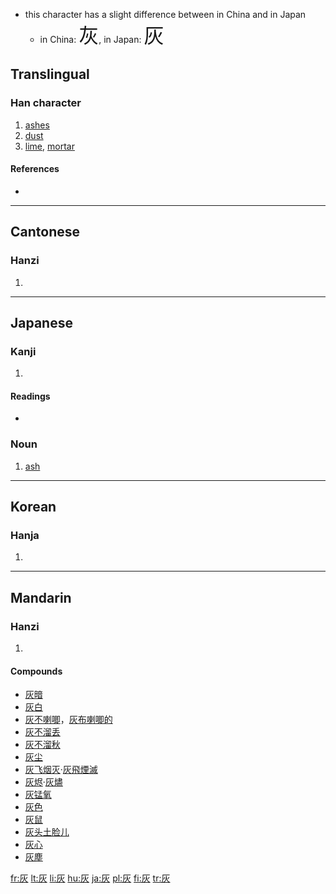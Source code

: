 * this character has a slight difference between in China and in Japan
** in China: <font size="6"><font lang="zh">灰</font></font>, in Japan: <font size="6"><font lang="ja">灰</font></font>
==Translingual==

===Han character===
{{Han char|rn=86|rad=火|as=02|sn=6|four=7128<sub>9</sub>|canj=大火 (KF)}}

# [[ashes]]
# [[dust]]
# [[lime]], [[mortar]]

====References====
* {{Han ref|kx=0665.090|dkj=18859|dj=1075.050|hdz=32188.040|uh=7070|ud=28784|bh=A6C7|bd=42695}}

----

==Cantonese==

===Hanzi===
{{yue-hanzi|jyut=|y=fui1}}

# {{defn|Cantonese}}

----

==Japanese==

===Kanji===
{{ja-kanji|grade=6|rs=火02}}

# {{defn|Japanese}}

====Readings====
* {{ja-readings|on=[[かい]] (kai)|kun=[[はい]] (hai)}}

===Noun===
{{ja-noun|k|hira=はい|rom=hai}}

# [[ash]]

----

==Korean==

===Hanja===
{{ko-hanja|hangeul=회|eumhun=|rv=hoe|mr=hoe|y=hoy}}

# {{defn|Korean}}

----

==Mandarin==

===Hanzi===
{{cmn-hanzi|pin=[[huī]] ([[hui1]])|wg=hui<sup>1</sup>}}

# {{defn|Mandarin}}

====Compounds====
* [[灰暗]]
* [[灰白]]
* [[灰不喇唧]]，[[灰布喇唧的]]
* [[灰不溜丢]]
* [[灰不溜秋]]
* [[灰尘]]
* [[灰飞烟灭]]·[[灰飛煙滅]]
* [[灰烬]]·[[灰燼]]
* [[灰锰氧]]
* [[灰色]]
* [[灰鼠]]
* [[灰头土脸儿]]
* [[灰心]]
* [[灰塵]]

[[fr:灰]]
[[lt:灰]]
[[li:灰]]
[[hu:灰]]
[[ja:灰]]
[[pl:灰]]
[[fi:灰]]
[[tr:灰]]